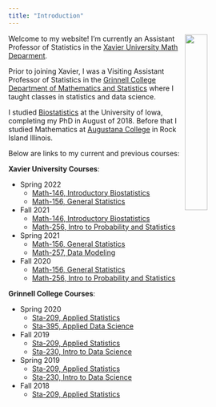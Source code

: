 ```yaml
---
title: "Introduction"
---
```


<img style="float: right; width:30%; height:30%;" src="pphoto.jpg"> Welcome to my website! I'm currently an Assistant Professor of Statistics in the [Xavier University Math Deparment](https://www.xavier.edu/mathematics-department/index).

Prior to joining Xavier, I was a Visiting Assistant Professor of Statistics in the [Grinnell College Department of Mathematics and Statistics](http://www.grinnell.edu/academics/areas/math-stats) where I taught classes in statistics and data science.

I studied [Biostatistics](https://www.public-health.uiowa.edu/biostat/) at the University of Iowa, completing my PhD in August of 2018.  Before that I studied Mathematics at [Augustana College](https://www.augustana.edu/) in Rock Island Illinois.

Below are links to my current and previous courses:

**Xavier University Courses**:

- Spring 2022
    - [Math-146, Introductory Biostatistics](m146s22.html)
    - [Math-156, General Statistics](m156s22.html)
- Fall 2021
    - [Math-146, Introductory Biostatistics](m146f21.html)
    - [Math-256, Intro to Probability and Statistics](m256f21.html)
- Spring 2021
    - [Math-156, General Statistics](m156s21.html)
    - [Math-257, Data Modeling](m257s21.html)
- Fall 2020
    - [Math-156, General Statistics](m156f20.html)
    - [Math-256, Intro to Probability and Statistics](m256f20.html)

**Grinnell College Courses**:

- Spring 2020
    - [Sta-209, Applied Statistics](sta209s20.html)
    - [Sta-395, Applied Data Science](sta395s20.html)
- Fall 2019
    - [Sta-209, Applied Statistics](sta209f19.html)
    - [Sta-230, Intro to Data Science](sta230f19.html)
- Spring 2019
    - [Sta-209, Applied Statistics](sta209s19.html)
    - [Sta-230, Intro to Data Science](sta230s19.html)
- Fall 2018
    - [Sta-209, Applied Statistics](sta209f18.html)
